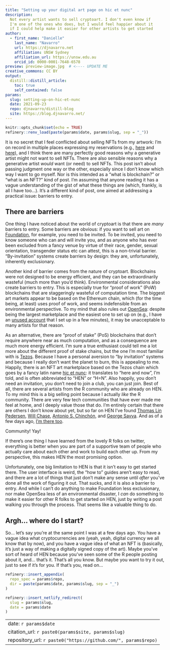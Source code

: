 ```yaml
---
title: "Setting up your digital art page on hic et nunc" 
description:
  Not every artist wants to sell cryptoart. I don't even know if
  I'm one of the ones who does, but I would feel happier about it
  if I could help make it easier for other artists to get started
author:
  - first_name: "Danielle"
    last_name: "Navarro"
    url: https://djnavarro.net
    affiliation: UNSW Sydney
    affiliation_url: https://unsw.edu.au
    orcid_id: 0000-0001-7648-6578
preview: preview-image.jpg  # <---- UPDATE ME 
creative_commons: CC BY
output:
  distill::distill_article:
    toc: true
    self_contained: false
params:
  slug: setting-up-on-hic-et-nunc
  date: 2021-09-23
  repo: djnavarro/distill-blog
  site: https://blog.djnavarro.net/
---
```




<!--------------- setup post ----------------->

```r
knitr::opts_chunk$set(echo = TRUE)
refinery::renv_load(paste(params$date, params$slug, sep = "_"))
```


<!--------------- post ----------------->

It is no secret that I feel conflicted about selling NFTs from my artwork: I'm on record in multiple places expressing my reservations (e.g., [here](https://essays.djnavarro.net/post/intimacy-and-art/) and [here](https://www.gofundme.com/f/data-science-art-to-support-a-womens-refuge)), and I think there are many perfectly good reasons why a generative artist might not want to sell NFTs. There are also sensible reasons why a generative artist *would* want (or need) to sell NFTs. This post isn't about passing judgment one way or the other, especially since I don't know which way I want to go myself. Nor is this intended as a "what is blockchain?" or "what is an NFT?" kind of post. I'm assuming that anyone reading it has a vague understanding of the gist of what these things are (which, frankly, is all I have too...). It's a different kind of post, one aimed at addressing a practical issue: barriers to entry.

## There are barriers

One thing I have noticed about the world of cryptoart is that there are *many* barriers to entry. Some barriers are obvious: if you want to sell art on [Foundation](https://foundation.app/about), for example, you need to be invited. To be invited, you need to know someone who can and will invite you, and as anyone who has ever been excluded from a fancy venue by virtue of their race, gender, sexual orientation, transgender status etc can attest, this is a non-trivial barrier. "By-invitation" systems create barriers by design: they are, unfortunately, inherently exclusionary.

Another kind of barrier comes from the nature of cryptoart. Blockchains were not designed to be energy efficient, and they can be extraordinarily wasteful (much more than you'd think). Environmental considerations also create barriers to entry. This is especially true for "proof of work" (PoW) blockchains that are staggeringly wasteful of computation time. The biggest art markets appear to be based on the Ethereum chain, which (for the time being, at least) uses proof of work, and seems indefensible from an environmental perspective. To my mind that also rules out [OpenSea](https://opensea.io/): despite being the largest marketplace and the easiest one to set up on (e.g., I have an [unused account](https://opensea.io/djnavarro) that I set up in a few minutes), it may be unacceptable to many artists for that reason.

As an alternative, there are "proof of stake" (PoS) blockchains that don't require anywhere near as much computation, and as a consequence are much more energy efficient. I'm sure a true enthusiast could tell me a lot more about the different proof of stake chains, but the one I'm most familiar with is [Tezos](https://tezos.com/). Because I have a personal aversion to "by invitation" systems and because I really don't want the planet to burn, this is appealing to me. Happily, there is an NFT art marketplace based on the Tezos chain which goes by a fancy latin name [hic et nunc](https://www.hicetnunc.xyz/): it translates to "here and now", I'm told, and is often abbreviated to "HEN" or "H=N". Also happily, you don't need an invitation, you don't need to join a club, you can just join. Best of all, there are several artists from the R community who are already on HEN. To my mind this is a big selling point because I actually *like* the R community. There are very few tech communities that have ever made me feel at home, and I deeply value those that do. I'm entirely certain that there are others I don't know about yet, but so far on HEN I've found [Thomas Lin Pedersen](https://www.hicetnunc.xyz/tz/tz2Pkj2xWJovKKCsABjnr3NbyMVJTMBkpTvb/), [Will Chase](https://www.hicetnunc.xyz/tz/tz1UTa3LDHvb1xvfcaH5evmsVMWNXQRxrYb2), [Antonio S. Chinchón](https://www.hicetnunc.xyz/tz/tz1LLd8FJJtcTfFLiJeX6UL2oYQeLLAzUH7K), and [George Savva](https://www.hicetnunc.xyz/tz/tz1X5wRkNVQG7QfUg4kSpaQbBWPzCv6wf6mV). And as of a few days ago, [I'm there too](https://www.hicetnunc.xyz/tz/tz1hXKn2BcU64HxSrmojfuf7cDoweJ9xwxZ7). 

Community! Yay! 

If there's one thing I have learned from the lovely R folks on twitter, everything is better when you are part of a supportive team of people who actually care about each other and work to build each other up. From my perspective, this makes HEN the most promising option. 

Unfortunately, one big limitation to HEN is that it isn't easy to get started there. The user interface is weird, the "how to" guides aren't easy to read, and there are a lot of things that just don't make any sense until *after* you've done all the work of figuring it out. That sucks, and it is also a barrier to entry. And while I can't do anything to make Foundation less exclusionary, nor make OpenSea less of an environmental disaster, I *can* do something to make it easier for other R folks to get started on HEN, just by writing a post walking you through the process. That seems like a valuable thing to do.

## Argh... where do I start?

So... let's say you're at the same point I was at a few days ago. You have a vague idea what cryptocurrencies are (yeah, yeah, digital currency we all know that by now), and you have a vague idea of what an NFT is (basically, it's just a way of making a digitally signed copy of the art). Maybe you've sort of heard of HEN because you've seen some of the R people posting about it, and... that's it. That's all you know. But maybe you want to try it out, just to see if it's for you. If that's you, read on...



<!--------------- appendices ----------------->

```r
refinery::insert_appendix(
  repo_spec = params$repo, 
  dir = paste(params$date, params$slug, sep = "_")
)
```


<!--------------- miscellanea ----------------->

```r
refinery::insert_netlify_redirect(
  slug = params$slug, 
  date = params$date
)
```


<!--------------- derived YAML ----------------->

---
date: `r params$date`
citation_url: `r paste0(params$site, params$slug)`
repository_url: `r paste0("https://github.com/", params$repo)` 
---



